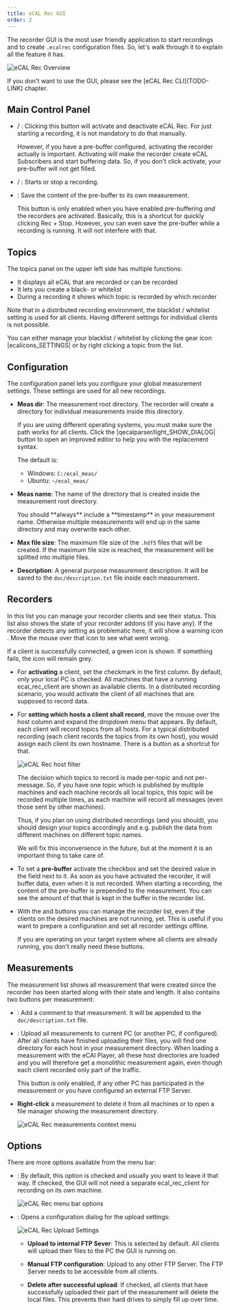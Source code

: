 ```yaml
---
title: eCAL Rec GUI
order: 2
---
```



The recorder GUI is the most user friendly application to start recordings and to create `.ecalrec` configuration files.
So, let's walk through it to explain all the feature it has.

![eCAL Rec Overview](../../../../../assets/rec_gui_overview.png)

<Aside type="tip">
    If you don't want to use the GUI, please see the [eCAL Rec CLI](TODO-LINK) chapter.
</Aside>

## Main Control Panel

- <Badge text="Activate" variant="success" size="medium" /> / <Badge text="Deactivate" variant="danger" size="medium" />:
  Clicking this button will activate and deactivate eCAL Rec.
  For just starting a recording, it is not mandatory to do that manually.

  However, if you have a pre-buffer configured, activating the recorder actually is important.
  Activating will make the recorder create eCAL Subscribers and start buffering data.
  So, if you don't click activate, your pre-buffer will not get filled.

- <Badge text="Rec" variant="danger" size="medium" /> / <Badge text="Stop" variant="danger" size="medium" />: Starts or stop a recording.

- <Badge text="Save Pre-Buffer" variant="note" size="medium" />: Save the content of the pre-buffer to its own measurement.

  This button is only enabled when you have enabled pre-buffering *and* the recorders are activated.
  Basically, this is a shortcut for quickly clicking Rec + Stop.
  However, you can even save the pre-buffer while a recording is running.
  It will not interfere with that.

## Topics

The topics panel on the upper left side has multiple functions:

- It displays all eCAL that are recorded or can be recorded
- It lets you create a black- or whitelist 
- During a recording it shows which topic is recorded by which recorder
  
Note that in a distributed recording environment, the blacklist / whitelist setting is used for all clients.
Having different settings for individual clients is not possible.

<Aside type="tip">
    You can either manage your blacklist / whitelist by clicking the gear icon |ecalicons_SETTINGS| or by right clicking a topic from the list.
</Aside>

## Configuration

The configuration panel lets you configure your global measurement settings.
These settings are used for all new recordings.

- **Meas dir**: The measurement root directory.
  The recorder will create a directory for individual measurements inside this directory.

  If you are using different operating systems, you must make sure the path works for all clients.
  Click the |qecalparser/light_SHOW_DIALOG| button to open an improved editor to help you with the replacement syntax.

  The default is:
  
  - Windows: `C:/ecal_meas/`
  - Ubuntu: `~/ecal_meas/`

- **Meas name**: The name of the directory that is created inside the measurement root directory.

  <Aside type="caution" title="Important">
     You should **always** include a **timestamp** in your measurement name.
     Otherwise multiple measurements will end up in the same directory and may overwrite each other.
  </Aside>

- **Max file size**: The maximum file size of the `.hdf5` files that will be created.
  If the maximum file size is reached, the measurement will be splitted into multiple files.

- **Description**: A general purpose measurement description.
  It will be saved to the `doc/description.txt` file inside each measurement.

## Recorders
  
In this list you can manage your recorder clients and see their status.
This list also shows the state of your recorder addons (if you have any).
If the recorder detects any setting as problematic here, it will show a warning icon <Icon name="warning" />.
Move the mouse over that icon to see what went wrong.

If a client is successfully connected, a green icon is shown.
If something fails, the icon will remain grey.

- For **activating** a client, set the checkmark in the first column.
  By default, only your local PC is checked.
  All machines that have a running ecal_rec_client are shown as available clients.
  In a distributed recording scenario, you would activate the client of all machines that are supposed to record data.

- For **setting which hosts a client shall record**, move the mouse over the host column and expand the dropdown menu that appears.
  By default, each client will record topics from all hosts.
  For a typical distributed recording (each client records the topics from its own host), you would assign each client its own hostname.
  There is a button <Badge text="Local topics" variant="note" size="medium" /> as a shortcut for that.

  ![eCAL Rec host filter](../../../../../assets/rec_gui_recorders_dropdown_cut.png)

  <Aside type="danger" title="Warning">
     The decision which topics to record is made per-topic and not per-message.
     So, if you have one topic which is published by multiple machines and each machine records all local topics, this topic will be recorded multiple times, as each machine will record all messages (even those sent by other machines).

     Thus, if you plan on using distributed recordings (and you should), you should design your topics accordingly and e.g. publish the data from different machines on different topic names.

     We will fix this inconvenience in the future, but at the moment it is an important thing to take care of.
  </Aside>

- To set a **pre-buffer** activate the checkbox and set the desired value in the field next to it.
  As soon as you have activated the recorder, it will buffer data, even when it is not recorded.
  When starting a recording, the content of the pre-buffer is prepended to the measurement.
  You can see the amount of that that is kept in the buffer in the recorder list.

- With the <Badge text="Add..." variant="success" size="medium" /> and <Badge text="Delete" variant="danger" size="medium" /> buttons you can manage the recorder list, even if the clients on the desired machines are not running, yet.
  This is useful if you want to prepare a configuration and set all recorder settings offline.

  If you are operating on your target system where all clients are already running, you don't really need these buttons.

## Measurements

The measurement list shows all measurement that were created since the recorder has been started along with their state and length.
It also contains two buttons per measurement:

- <Badge text="Comment..." variant="success" size="medium" />: Add a comment to that measurement.
  It will be appended to the `doc/description.txt` file.

- <Badge text="Upload" variant="note" size="medium" />: Upload all measurements to current PC (or another PC, if configured).
  After all clients have finished uploading their files, you will find one directory for each host in your measurement directory.
  When loading a measurement with the eCAl Player, all these host directories are loaded and you will therefore get a monolithic measurement again, even though each client recorded only part of the traffic.
  
  <Aside>
     This button is only enabled, if any other PC has participated in the measurement or you have configured an external FTP Server.
  </Aside>

- **Right-click** a measurement to delete it from all machines or to open a file manager showing the measurement directory.

  ![eCAL Rec measurements context menu](../../../../../assets/rec_gui_measurements_context_menu_cut.png)

## Options

There are more options available from the menu bar:

- <Badge text="Use built-in local recorder" variant="note" size="medium" />: By default, this option is checked and usually you want to leave it that way.
  If checked, the GUI will not need a separate ecal_rec_client for recording on its own machine.

  ![eCAL Rec menu bar options](../../../../../assets/rec_gui_menubar_options_cut.png)

- <Badge text="Upload Settings..." variant="note" size="medium" />: Opens a configuration dialog for the upload settings:
  
  ![eCAL Rec Upload Settings](../../../../../assets/rec_gui_upload_settings.png)

  - **Upload to internal FTP Sever**: This is selected by default.
    All clients will upload their files to the PC the GUI is running on.

  - **Manual FTP configuration**: Upload to any other FTP Server.
    The FTP Server needs to be accessible from all clients.

  - **Delete after successful upload**: If checked, all clients that have successfully uploaded their part of the measurement will delete the local files.
    This prevents their hard drives to simply fill up over time.